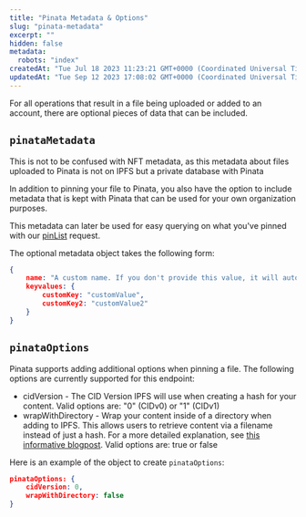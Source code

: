 ```yaml
---
title: "Pinata Metadata & Options"
slug: "pinata-metadata"
excerpt: ""
hidden: false
metadata: 
  robots: "index"
createdAt: "Tue Jul 18 2023 11:23:21 GMT+0000 (Coordinated Universal Time)"
updatedAt: "Tue Sep 12 2023 17:08:02 GMT+0000 (Coordinated Universal Time)"
---
```


For all operations that result in a file being uploaded or added to an account, there are optional pieces of data that can be included. 

## `pinataMetadata`

<Info>This is not to be confused with NFT metadata, as this metadata about files uploaded to Pinata is not on IPFS but a private database with Pinata</Info>

In addition to pinning your file to Pinata, you also have the option to include metadata that is kept with Pinata that can be used for your own organization purposes.

This metadata can later be used for easy querying on what you've pinned with our [pinList](/pinning/listing-files) request.

The optional metadata object takes the following form:

```json
{
    name: "A custom name. If you don't provide this value, it will automatically be populated by the original name of the file you've uploaded",
    keyvalues: {
        customKey: "customValue",
        customKey2: "customValue2"
    }
}
```

## `pinataOptions`

Pinata supports adding additional options when pinning a file. The following options are currently supported for this endpoint:

- cidVersion - The CID Version IPFS will use when creating a hash for your content. Valid options are: "0" (CIDv0) or "1" (CIDv1)
- wrapWithDirectory - Wrap your content inside of a directory when adding to IPFS. This allows users to retrieve content via a filename instead of just a hash. For a more detailed explanation, see [this informative blogpost](https://flyingzumwalt.gitbooks.io/decentralized-web-primer/content/files-on-ipfs/lessons/wrap-directories-around-content.html). Valid options are: true or false

Here is an example of the object to create `pinataOptions`:

```json
pinataOptions: {
    cidVersion: 0, 
    wrapWithDirectory: false
}
```
